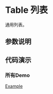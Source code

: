 
# Table 列表

<Subtitle>通用列表。</Subtitle>

## 参数说明

<ArgsTable of={Table} />

## 代码演示

### 所有Demo

[Example](/?path=/story/functional-components-table--default)
